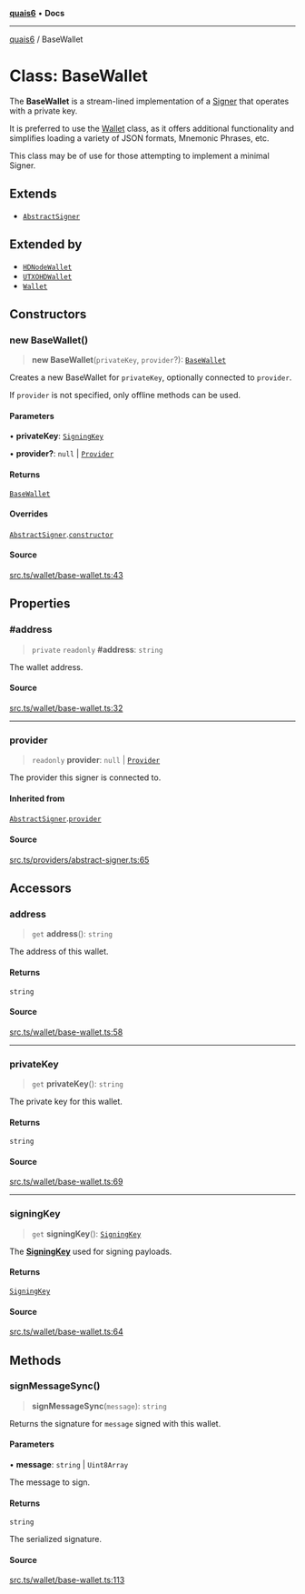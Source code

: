 [**quais6**](../README.md) • **Docs**

***

[quais6](../globals.md) / BaseWallet

# Class: BaseWallet

The **BaseWallet** is a stream-lined implementation of a
 [Signer](../interfaces/Signer) that operates with a private key.

 It is preferred to use the [Wallet](../classes/Wallet) class, as it offers
 additional functionality and simplifies loading a variety
 of JSON formats, Mnemonic Phrases, etc.

 This class may be of use for those attempting to implement
 a minimal Signer.

## Extends

- [`AbstractSigner`](AbstractSigner.md)

## Extended by

- [`HDNodeWallet`](HDNodeWallet.md)
- [`UTXOHDWallet`](UTXOHDWallet.md)
- [`Wallet`](Wallet.md)

## Constructors

### new BaseWallet()

> **new BaseWallet**(`privateKey`, `provider`?): [`BaseWallet`](BaseWallet.md)

Creates a new BaseWallet for `privateKey`, optionally
 connected to `provider`.

 If `provider` is not specified, only offline methods can
 be used.

#### Parameters

• **privateKey**: [`SigningKey`](SigningKey.md)

• **provider?**: `null` \| [`Provider`](../interfaces/Provider.md)

#### Returns

[`BaseWallet`](BaseWallet.md)

#### Overrides

[`AbstractSigner`](AbstractSigner.md).[`constructor`](AbstractSigner.md#constructors)

#### Source

[src.ts/wallet/base-wallet.ts:43](https://github.com/dominant-strategies/quais-6.js/blob/aca1855329c3946c627ab7f16ac5304cea7d20c5/src.ts/wallet/base-wallet.ts#L43)

## Properties

### #address

> `private` `readonly` **#address**: `string`

The wallet address.

#### Source

[src.ts/wallet/base-wallet.ts:32](https://github.com/dominant-strategies/quais-6.js/blob/aca1855329c3946c627ab7f16ac5304cea7d20c5/src.ts/wallet/base-wallet.ts#L32)

***

### provider

> `readonly` **provider**: `null` \| [`Provider`](../interfaces/Provider.md)

The provider this signer is connected to.

#### Inherited from

[`AbstractSigner`](AbstractSigner.md).[`provider`](AbstractSigner.md#provider)

#### Source

[src.ts/providers/abstract-signer.ts:65](https://github.com/dominant-strategies/quais-6.js/blob/aca1855329c3946c627ab7f16ac5304cea7d20c5/src.ts/providers/abstract-signer.ts#L65)

## Accessors

### address

> `get` **address**(): `string`

The address of this wallet.

#### Returns

`string`

#### Source

[src.ts/wallet/base-wallet.ts:58](https://github.com/dominant-strategies/quais-6.js/blob/aca1855329c3946c627ab7f16ac5304cea7d20c5/src.ts/wallet/base-wallet.ts#L58)

***

### privateKey

> `get` **privateKey**(): `string`

The private key for this wallet.

#### Returns

`string`

#### Source

[src.ts/wallet/base-wallet.ts:69](https://github.com/dominant-strategies/quais-6.js/blob/aca1855329c3946c627ab7f16ac5304cea7d20c5/src.ts/wallet/base-wallet.ts#L69)

***

### signingKey

> `get` **signingKey**(): [`SigningKey`](SigningKey.md)

The [**SigningKey**](SigningKey.md) used for signing payloads.

#### Returns

[`SigningKey`](SigningKey.md)

#### Source

[src.ts/wallet/base-wallet.ts:64](https://github.com/dominant-strategies/quais-6.js/blob/aca1855329c3946c627ab7f16ac5304cea7d20c5/src.ts/wallet/base-wallet.ts#L64)

## Methods

### signMessageSync()

> **signMessageSync**(`message`): `string`

Returns the signature for `message` signed with this wallet.

#### Parameters

• **message**: `string` \| `Uint8Array`

The message to sign.

#### Returns

`string`

The serialized signature.

#### Source

[src.ts/wallet/base-wallet.ts:113](https://github.com/dominant-strategies/quais-6.js/blob/aca1855329c3946c627ab7f16ac5304cea7d20c5/src.ts/wallet/base-wallet.ts#L113)
